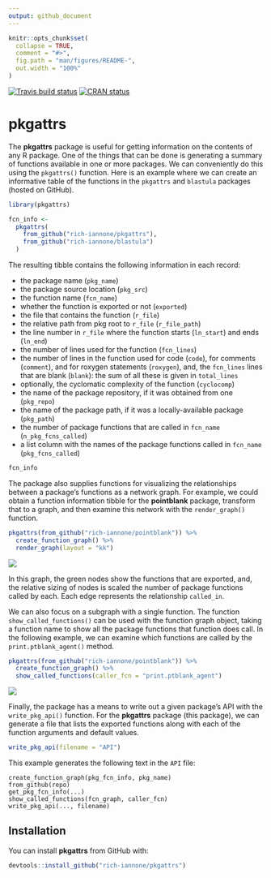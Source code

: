 ```yaml
---
output: github_document
---
```


<!-- README.md is generated from README.Rmd. Please edit that file -->

```r
knitr::opts_chunk$set(
  collapse = TRUE,
  comment = "#>",
  fig.path = "man/figures/README-",
  out.width = "100%"
)
```

[![Travis build status](https://travis-ci.org/rich-iannone/pkgattrs.svg?branch=master)](https://travis-ci.org/rich-iannone/pkgattrs)
[![CRAN status](https://www.r-pkg.org/badges/version/pkgattrs)](https://cran.r-project.org/package=pkgattrs)

# pkgattrs

The **pkgattrs** package is useful for getting information on the contents of any R package. One of the things that can be done is generating a summary of functions available in one or more packages. We can conveniently do this using the `pkgattrs()` function. Here is an example where we can create an informative table of the functions in the `pkgattrs` and `blastula` packages (hosted on GitHub).

```r
library(pkgattrs)

fcn_info <-
  pkgattrs(
    from_github("rich-iannone/pkgattrs"),
    from_github("rich-iannone/blastula")
  )
```

The resulting tibble contains the following information in each record:

- the package name (`pkg_name`)
- the package source location (`pkg_src`)
- the function name (`fcn_name`)
- whether the function is exported or not (`exported`)
- the file that contains the function (`r_file`)
- the relative path from pkg root to `r_file` (`r_file_path`) 
- the line number in `r_file` where the function starts (`ln_start`) and ends (`ln_end`)
- the number of lines used for the function (`fcn_lines`)
- the number of lines in the function used for code (`code`), for comments (`comment`), and for roxygen statements (`roxygen`), and, the `fcn_lines` lines that are blank (`blank`): the sum of all these is given in `total_lines`
- optionally, the cyclomatic complexity of the function (`cyclocomp`)
- the name of the package repository, if it was obtained from one (`pkg_repo`)
- the name of the package path, if it was a locally-available package (`pkg_path`)
- the number of package functions that are called in `fcn_name` (`n_pkg_fcns_called`)
- a list column with the names of the package functions called in `fcn_name` (`pkg_fcns_called`)

```r
fcn_info
```

The package also supplies functions for visualizing the relationships between a package's functions as a network graph. For example, we could obtain a function information tibble for the **pointblank** package, transform that to a graph, and then examine this network with the `render_graph()` function.

```r
pkgattrs(from_github("rich-iannone/pointblank")) %>%
  create_function_graph() %>%
  render_graph(layout = "kk")
```

<img src="man/figures/pointblank_graph.png">

In this graph, the green nodes show the functions that are exported, and, the relative sizing of nodes is scaled the number of package functions called by each. Each edge represents the relationship `called_in`.

We can also focus on a subgraph with a single function. The function `show_called_functions()` can be used with the function graph object, taking a function name to show all the package functions that function does call. In the following example, we can examine which functions are called by the `print.ptblank_agent()` method.

```r
pkgattrs(from_github("rich-iannone/pointblank")) %>%
  create_function_graph() %>%
  show_called_functions(caller_fcn = "print.ptblank_agent")
```

<img src="man/figures/pointblank_called_functions.png">

Finally, the package has a means to write out a given package's API with the `write_pkg_api()` function. For the **pkgattrs** package (this package), we can generate a file that lists the exported functions along with each of the function arguments and default values.

```r
write_pkg_api(filename = "API")
```

This example generates the following text in the `API` file:

```
create_function_graph(pkg_fcn_info, pkg_name)
from_github(repo)
get_pkg_fcn_info(...)
show_called_functions(fcn_graph, caller_fcn)
write_pkg_api(..., filename)
```

## Installation

You can install **pkgattrs** from GitHub with:

```r
devtools::install_github("rich-iannone/pkgattrs")
```

